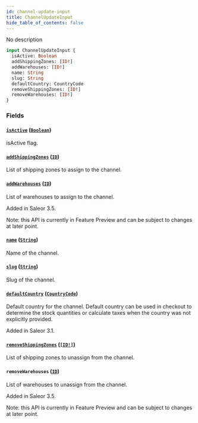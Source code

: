 ```yaml
---
id: channel-update-input
title: ChannelUpdateInput
hide_table_of_contents: false
---
```


No description

```graphql
input ChannelUpdateInput {
  isActive: Boolean
  addShippingZones: [ID!]
  addWarehouses: [ID!]
  name: String
  slug: String
  defaultCountry: CountryCode
  removeShippingZones: [ID!]
  removeWarehouses: [ID!]
}
```

### Fields

#### [`isActive`](#) ([`Boolean`](../../../developer/api-reference/scalars/boolean))

isActive flag.

#### [`addShippingZones`](#) ([`ID`](../../../developer/api-reference/scalars/id))

List of shipping zones to assign to the channel.

#### [`addWarehouses`](#) ([`ID`](../../../developer/api-reference/scalars/id))

List of warehouses to assign to the channel.

Added in Saleor 3.5.

Note: this API is currently in Feature Preview and can be subject to changes at later point.

#### [`name`](#) ([`String`](../../../developer/api-reference/scalars/string))

Name of the channel.

#### [`slug`](#) ([`String`](../../../developer/api-reference/scalars/string))

Slug of the channel.

#### [`defaultCountry`](#) ([`CountryCode`](../../../developer/api-reference/enums/country-code))

Default country for the channel. Default country can be used in checkout to determine the stock quantities or calculate taxes when the country was not explicitly provided.

Added in Saleor 3.1.

#### [`removeShippingZones`](#) ([`[ID!]`](../../../developer/api-reference/scalars/id))

List of shipping zones to unassign from the channel.

#### `removeWarehouses` ([`ID`](../../../developer/api-reference/scalars/id))

List of warehouses to unassign from the channel.

Added in Saleor 3.5.

Note: this API is currently in Feature Preview and can be subject to changes at later point.

